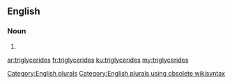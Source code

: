 ==English==

===Noun===
{{head|en}}

# {{plural of|triglyceride}}

[[Category:English plurals]][[Category:English plurals using obsolete wikisyntax]]

[[ar:triglycerides]]
[[fr:triglycerides]]
[[ku:triglycerides]]
[[my:triglycerides]]